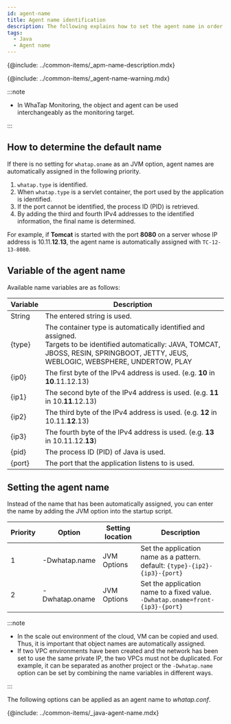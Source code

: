 ```yaml
---
id: agent-name
title: Agent name identification
description: The following explains how to set the agent name in order to identify the monitoring target.
tags:
  - Java
  - Agent name
---
```


{@include: ../common-items/_apm-name-description.mdx}

{@include: ../common-items/_agent-name-warning.mdx}

:::note

-   In WhaTap Monitoring, the object and agent can be used interchangeably as the monitoring target.

:::

## How to determine the default name

If there is no setting for `whatap.oname` as an JVM option, agent names are automatically assigned in the following priority.

1.  `whatap.type` is identified.
2.  When `whatap.type` is a servlet container, the port used by the application is identified.
3.  If the port cannot be identified, the process ID (PID) is retrieved.
4.  By adding the third and fourth IPv4 addresses to the identified information, the final name is determined.

For example, if **Tomcat** is started with the port **8080** on a server whose IP address is 10.11.**12**.**13**, the agent name is automatically assigned with `TC-12-13-8080`.

## Variable of the agent name

Available name variables are as follows:

| Variable | Description                                                                                                                                                                                         |
| -------- | --------------------------------------------------------------------------------------------------------------------------------------------------------------------------------------------------- |
| String   | The entered string is used.                                                                                                                                                                         |
| {type}   | The container type is automatically identified and assigned. <br/> Targets to be identified automatically: JAVA, TOMCAT, JBOSS, RESIN, SPRINGBOOT, JETTY, JEUS, WEBLOGIC, WEBSPHERE, UNDERTOW, PLAY |
| {ip0}    | The first byte of the IPv4 address is used. (e.g. **10** in **10**.11.12.13)                                                                                                                        |
| {ip1}    | The second byte of the IPv4 address is used. (e.g. **11** in 10.**11**.12.13)                                                                                                                       |
| {ip2}    | The third byte of the IPv4 address is used. (e.g. **12** in 10.11.**12**.13)                                                                                                                        |
| {ip3}    | The fourth byte of the IPv4 address is used. (e.g. **13** in 10.11.12.**13**)                                                                                                                       |
| {pid}    | The process ID (PID) of Java is used.                                                                                                                                                               |
| {port}   | The port that the application listens to is used.                                                                                                                                                   |

## Setting the agent name

Instead of the name that has been automatically assigned, you can enter the name by adding the JVM option into the startup script.

| Priority | Option           | Setting location   | Description                                                                         |
| -------- | ---------------- | ------------------ | ----------------------------------------------------------------------------------- |
| 1        | \-Dwhatap.name   | JVM Options        | Set the application name as a pattern. <br/>default: `{type}-{ip2}-{ip3}-{port}`    |
| 2        | \-Dwhatap.oname  | JVM Options        | Set the application name to a fixed value. <br/>`-Dwhatap.oname=front-{ip3}-{port}` |

:::note

-   In the scale out environment of the cloud, VM can be copied and used. Thus, it is important that object names are automatically assigned.
-   If two VPC environments have been created and the network has been set to use the same private IP, the two VPCs must not be duplicated. For example, it can be separated as another project or the `-Dwhatap.name` option can be set by combining the name variables in different ways.

:::

The following options can be applied as an agent name to _whatap.conf_.

{@include: ../common-items/_java-agent-name.mdx}
